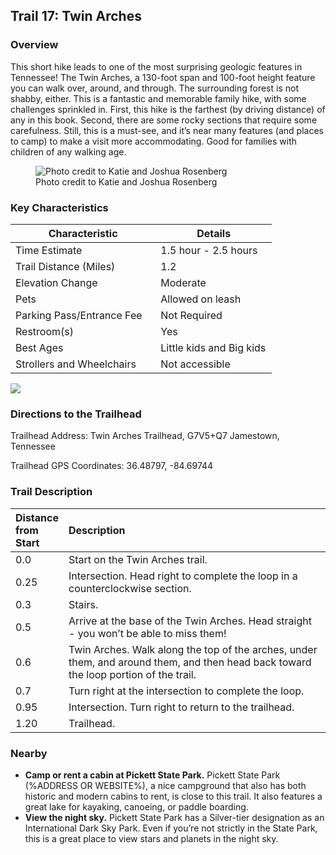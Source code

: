## Trail 17: Twin Arches

### Overview

This short hike leads to one of the most surprising geologic features in Tennessee! The Twin Arches, a 130-foot span and 100-foot height feature you can walk over, around, and through. The surrounding forest is not shabby, either. This is a fantastic and memorable family hike, with some challenges sprinkled in. First, this hike is the farthest (by driving distance) of any in this book. Second, there are some rocky sections that require some carefulness. Still, this is a must-see, and it's near many features (and places to camp) to make a visit more accommodating. Good for families with children of any walking age.

![Photo credit to Katie and Joshua Rosenberg](img/trail-17-figure-01.jpg)

### Key Characteristics

| **Characteristic**        | **Details**          |
|---------------------------|----------------------|
| Time Estimate             | 1.5 hour - 2.5 hours |
| Trail Distance (Miles)    | 1.2                  |
| Elevation Change          | Moderate             |
| Pets                      | Allowed on leash     |
| Parking Pass/Entrance Fee | Not Required         |
| Restroom(s)               | Yes                  |
| Best Ages                 | Little kids and Big kids                     |
| Strollers and Wheelchairs | Not accessible                     |

![](maps/trail-17-map.jpeg)

### Directions to the Trailhead

Trailhead Address: Twin Arches Trailhead, G7V5+Q7 Jamestown, Tennessee

Trailhead GPS Coordinates: 36.48797, -84.69744

### Trail Description

| Distance from Start | Description                                                                                                                          |
|:--------------------|:-------------------------------------------------------------------------------------------------------------------------------------|
| 0.0                 | Start on the Twin Arches trail.                                                                                                      |
| 0.25                | Intersection. Head right to complete the loop in a counterclockwise section.                                                         |
| 0.3                 | Stairs.                                                                                                                              |
| 0.5                 | Arrive at the base of the Twin Arches. Head straight - you won't be able to miss them!                                               |
| 0.6                 | Twin Arches. Walk along the top of the arches, under them, and around them, and then head back toward the loop portion of the trail. |
| 0.7                 | Turn right at the intersection to complete the loop.                                                                                 |
| 0.95                | Intersection. Turn right to return to the trailhead.                                                                                 |
| 1.20                | Trailhead.                                                                                                                           |

### Nearby

-   **Camp or rent a cabin at Pickett State Park.** Pickett State Park (%ADDRESS OR WEBSITE%), a nice campground that also has both historic and modern cabins to rent, is close to this trail. It also features a great lake for kayaking, canoeing, or paddle boarding.
-   **View the night sky.** Pickett State Park has a Silver-tier designation as an International Dark Sky Park. Even if you're not strictly in the State Park, this is a great place to view stars and planets in the night sky.
